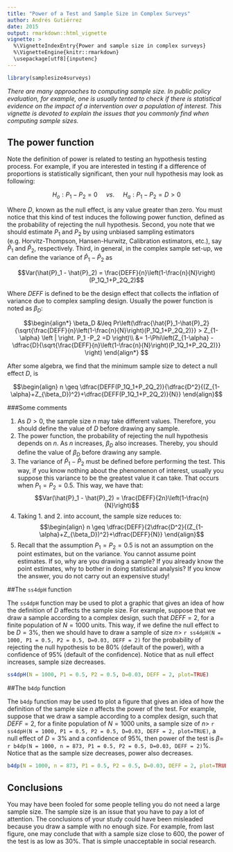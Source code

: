 ```yaml
---
title: "Power of a Test and Sample Size in Complex Surveys"
author: Andrés Gutiérrez
date: 2015
output: rmarkdown::html_vignette
vignette: >
  %\VignetteIndexEntry{Power and sample size in complex surveys}
  %\VignetteEngine{knitr::rmarkdown}
  \usepackage[utf8]{inputenc}
---
```


```r
library(samplesize4surveys)
```

*There are many approaches to computing sample size. In public policy evaluation, for example, one is usually tented to check if there is statistical evidence on the impact of a intervention over a population of interest. This vignette is devoted to explain the issues that you commonly find when computing sample sizes.* 

## The power function

Note the definition of power is related to testing an hypothesis testing process. For example, if you are interested in testing if a difference of proportions is statistically significant, then your null hypothesis may look as following: 

$$\begin{equation*}
H_o: P_1-P_2=0 \ \ \ \ \ vs.  \ \ \ \ \ H_a: P_1 -P_2 =D > 0 
\end{equation*}$$

Where $D$, known as the null effect, is any value greater than zero. You must notice that this kind of test induces the following power function, defined as the probability of rejecting the null hypothesis. Second, you note that we should estimate $P_1$ and $P_2$ by using unbiased sampling estimators (e.g. Horvitz-Thompson, Hansen-Hurwitz, Calibration estimators, etc.), say $\hat{P}_1$ and $\hat{P}_2$, respectively. Third, in general, in the complex sample set-up, we can define the variance of $\hat{P}_1 - \hat{P}_2$ as 

$$Var(\hat{P}_1 - \hat{P}_2) = \frac{DEFF}{n}\left(1-\frac{n}{N}\right)(P_1Q_1+P_2Q_2)$$

Where $DEFF$ is defined to be the design effect that collects the inflation of variance due to complex sampling design. Usually the power function is noted as $\beta_D$:

$$\begin{align*}
\beta_D &\leq Pr\left(\dfrac{\hat{P}_1-\hat{P}_2}{\sqrt{\frac{DEFF}{n}\left(1-\frac{n}{N}\right)(P_1Q_1+P_2Q_2)}} 
> Z_{1-\alpha} \left | \right. P_1 -P_2 =D \right)\\
&= 1-\Phi\left(Z_{1-\alpha} - \dfrac{D}{\sqrt{\frac{DEFF}{n}\left(1-\frac{n}{N}\right)(P_1Q_1+P_2Q_2)}} \right)
\end{align*}
$$

After some algebra, we find that the minimum sample size to detect a null effect $D$, is 

$$\begin{align}
n \geq \dfrac{DEFF(P_1Q_1+P_2Q_2)}{\dfrac{D^2}{(Z_{1-\alpha}+Z_{\beta_D})^2}+\dfrac{DEFF(P_1Q_1+P_2Q_2)}{N}}
 \end{align}$$

###Some comments

1. As $D > 0$, the sample size $n$ may take different values. Therefore, you should define the value of $D$ before drawing any sample.
1. The power function, the probability of rejecting the null hypothesis depends on $n$. As $n$ increases, $\beta_D$ also increases. Thereby, you should define the value of $\beta_D$ before drawing any sample.
1. The variance of $\hat{P}_1 - \hat{P}_2$ must be defined before performing the test. This way, if you know nothing about the phenomenon of interest, usually you suppose this variance to be the greatest value it can take. That occurs when $P_1=P_2=0.5$. This way, we have that:
$$Var(\hat{P}_1 - \hat{P}_2) = \frac{DEFF}{2n}\left(1-\frac{n}{N}\right)$$
1. Taking 1. and 2. into account, the sample size reduces to: 
$$\begin{align}
n \geq \dfrac{DEFF}{2\dfrac{D^2}{(Z_{1-\alpha}+Z_{\beta_D})^2}+\dfrac{DEFF}{N}}
 \end{align}$$
1. Recall that the assumption $P_1=P_2=0.5$ is not an assumption on the point estimates, but on the variance. You cannot assume point estimates. If so, why are you drawing a sample? If you already know the point estimates, why to bother in doing statistical analysis? If you know the answer, you do not carry out an expensive study!

##The `ss4dpH` function

The `ss4dpH` function may be used to plot a graphic that gives an idea of how the definition of $D$ affects the sample size. For example, suppose that we draw a sample according to a complex design, such that $DEFF=2$, for a finite population of $N = 1000$ units. This way, if we define the null effect to be $D=3\%$, then we should have to draw a sample of size $n>$ `r ss4dpH(N = 1000, P1 = 0.5, P2 = 0.5, D=0.03, DEFF = 2)` for the probability of rejecting the null hypothesis to be 80% (default of the power), with a confidence of 95%  (default of the confidence). Notice that as null effect increases, sample size decreases.

```r
ss4dpH(N = 1000, P1 = 0.5, P2 = 0.5, D=0.03, DEFF = 2, plot=TRUE)
```

##The `b4dp` function

The `b4dp` function may be used to plot a figure that gives an idea of how the definition of the sample size $n$ affects the power of the test. For example, suppose that we draw a sample according to a complex design, such that $DEFF=2$, for a finite population of $N = 1000$ units, a sample size of $n>$ `r ss4dpH(N = 1000, P1 = 0.5, P2 = 0.5, D=0.03, DEFF = 2, plot=TRUE)`, a null effect of $D=3\%$ and a confidence of 95%, then power of the test is $\beta =$ `r b4dp(N = 1000, n = 873, P1 = 0.5, P2 = 0.5, D=0.03, DEFF = 2)`%. Notice that as the sample size decreases, power also decreases.

```r
b4dp(N = 1000, n = 873, P1 = 0.5, P2 = 0.5, D=0.03, DEFF = 2, plot=TRUE)
```

## Conclusions

You may have been fooled for some people telling you do not need a large sample size. The sample size is an issue that you have to pay a lot of attention. The conclusions of your study could have been misleaded because you draw a sample with no enough size. For example, from last figure, one may conclude that with a sample size close to 600, the power of the test is as low as 30%. That is simple unacceptable in social research.